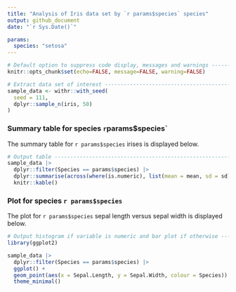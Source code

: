 ```yaml
---
title: "Analysis of Iris data set by `r params$species` species"
output: github_document
date: "`r Sys.Date()`"  

params:
  species: "setosa"
---
```


```r
# Default option to suppress code display, messages and warnings ---------------
knitr::opts_chunk$set(echo=FALSE, message=FALSE, warning=FALSE)
```

```r
# Extract data set of interest -------------------------------------------------
sample_data <- withr::with_seed(
  seed = 111,
  dplyr::sample_n(iris, 50)
)
```

### Summary table for species `r `params$species`   

The summary table for `r params$species` irises is displayed below.  

```r
# Output table -----------------------------------------------------------------
sample_data |>
  dplyr::filter(Species == params$species) |>
  dplyr::summarise(across(where(is.numeric), list(mean = mean, sd = sd))) |> 
  knitr::kable()
```


### Plot for species `r params$species`   

The plot for `r params$species` sepal length versus sepal width is displayed below.   

```r
# Output histogram if variable is numeric and bar plot if otherwise ------------
library(ggplot2)

sample_data |>
  dplyr::filter(Species == params$species) |>
  ggplot() +
  geom_point(aes(x = Sepal.Length, y = Sepal.Width, colour = Species)) +
  theme_minimal()
```